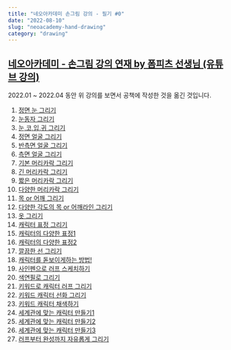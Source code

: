 ```yaml
---
title: "네오아카데미 손그림 강의 - 필기 #0"
date: "2022-08-10"
slug: "neoacademy-hand-drawing"
category: "drawing"
---
```


## [네오아카데미 - 손그림 강의 연재 by 폼피츠 선생님 (유튜브 강의)](https://www.youtube.com/playlist?list=PLmrVWPFHf_oG1Im06PQ7hAGe8cLjRr_b5)

2022.01 ~ 2022.04 동안 위 강의를 보면서 공책에 작성한 것을 옮긴 것입니다.


1. [정면 눈 그리기](./neoacademy-hand-drawing-1)
2. [눈동자 그리기](./neoacademy-hand-drawing-2)
3. [눈,코,입,귀 그리기](./neoacademy-hand-drawing-3)
4. [정면 얼굴 그리기](./neoacademy-hand-drawing-4)
5. [반측면 얼굴 그리기](./neoacademy-hand-drawing-5)
6. [측면 얼굴 그리기](./neoacademy-hand-drawing-6)
7. [기본 머리카락 그리기](./neoacademy-hand-drawing-7)
8. [긴 머리카락 그리기](./neoacademy-hand-drawing-8)
9. [짧은 머리카락 그리기](./neoacademy-hand-drawing-9)
10. [다양한 머리카락 그리기](./neoacademy-hand-drawing-10)
11. [목 or 어깨 그리기](./neoacademy-hand-drawing-11)
12. [다양한 각도의 목 or 어깨라인 그리기](./neoacademy-hand-drawing-12)
13. [옷 그리기](./neoacademy-hand-drawing-13)
14. [캐릭터 표정 그리기](./neoacademy-hand-drawing-14)
15. [캐릭터의 다양한 표정1](./neoacademy-hand-drawing-15)
16. [캐릭터의 다양한 표정2](./neoacademy-hand-drawing-16)
17. [깔끔한 선 그리기](./neoacademy-hand-drawing-17)
18. [캐릭터를 돋보이게하는 방법!](./neoacademy-hand-drawing-18)
19. [사인펜으로 러프 스케치하기](./neoacademy-hand-drawing-19)
20. [색연필로 그리기](./neoacademy-hand-drawing-20)
21. [키워드로 캐릭터 러프 그리기](./neoacademy-hand-drawing-21)
22. [키워드 캐릭터 선화 그리기](./neoacademy-hand-drawing-22)
23. [키워드 캐릭터 채색하기](./neoacademy-hand-drawing-23)
24. [세계관에 맞는 캐릭터 만들기1](./neoacademy-hand-drawing-24)
25. [세계관에 맞는 캐릭터 만들기2](./neoacademy-hand-drawing-25)
26. [세계관에 맞는 캐릭터 만들기3](./neoacademy-hand-drawing-26)
27. [러프부터 완성까지 자유롭게 그리기](./neoacademy-hand-drawing-27)
